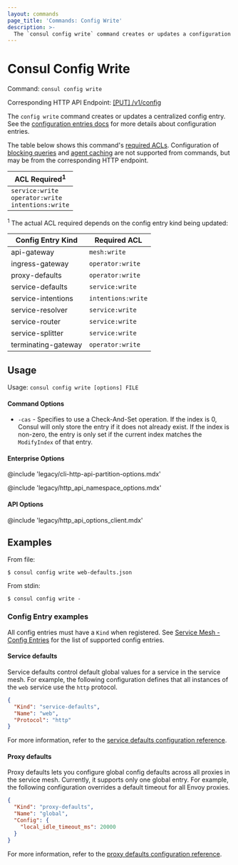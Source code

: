 ```yaml
---
layout: commands
page_title: 'Commands: Config Write'
description: >-
  The `consul config write` command creates or updates a configuration entry and applies it to your deployment.
---
```


# Consul Config Write

Command: `consul config write`

Corresponding HTTP API Endpoint: [\[PUT\] /v1/config](/consul/api-docs/config#apply-configuration)

The `config write` command creates or updates a centralized config entry.
See the [configuration entries docs](/consul/docs/agent/config-entries) for more
details about configuration entries.

The table below shows this command's [required ACLs](/consul/api-docs/api-structure#authentication). Configuration of
[blocking queries](/consul/api-docs/features/blocking) and [agent caching](/consul/api-docs/features/caching)
are not supported from commands, but may be from the corresponding HTTP endpoint.

| ACL Required<sup>1</sup>                                      |
| ------------------------------------------------------------- |
| `service:write`<br />`operator:write`<br />`intentions:write` |

<p>
  <sup>1</sup> The actual ACL required depends on the config entry kind being
  updated:
</p>

| Config Entry Kind   | Required ACL       |
| ------------------- | ------------------ |
| api-gateway         | `mesh:write`       |
| ingress-gateway     | `operator:write`   |
| proxy-defaults      | `operator:write`   |
| service-defaults    | `service:write`    |
| service-intentions  | `intentions:write` |
| service-resolver    | `service:write`    |
| service-router      | `service:write`    |
| service-splitter    | `service:write`    |
| terminating-gateway | `operator:write`   |

## Usage

Usage: `consul config write [options] FILE`

#### Command Options

- `-cas` - Specifies to use a Check-And-Set operation. If the index is
  0, Consul will only store the entry if it does not already exist. If the index is
  non-zero, the entry is only set if the current index matches the `ModifyIndex`
  of that entry.

#### Enterprise Options

@include 'legacy/cli-http-api-partition-options.mdx'

@include 'legacy/http_api_namespace_options.mdx'

#### API Options

@include 'legacy/http_api_options_client.mdx'

## Examples

From file:

    $ consul config write web-defaults.json

From stdin:

    $ consul config write -

### Config Entry examples

All config entries must have a `Kind` when registered. See
[Service Mesh - Config Entries](/consul/docs/connect/config-entries) for the list of
supported config entries.

#### Service defaults

Service defaults control default global values for a service in the service mesh.
For example, the following configuration defines that all instances of the `web`
service use the `http` protocol.

```json
{
  "Kind": "service-defaults",
  "Name": "web",
  "Protocol": "http"
}
```

For more information, refer to the [service defaults configuration reference](/consul/docs/connect/config-entries/service-defaults).

#### Proxy defaults

Proxy defaults lets you configure global config defaults across all proxies
in the service mesh. Currently, it supports only one global entry.
For example, the following configuration overrides a default timeout for all
Envoy proxies.

```json
{
  "Kind": "proxy-defaults",
  "Name": "global",
  "Config": {
    "local_idle_timeout_ms": 20000
  }
}
```

For more information, refer to the [proxy defaults configuration reference](/consul/docs/connect/config-entries/proxy-defaults).
